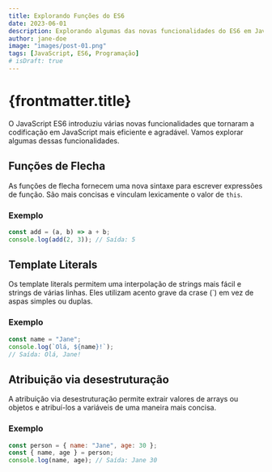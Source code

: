 ```yaml
---
title: Explorando Funções do ES6
date: 2023-06-01
description: Explorando algumas das novas funcionalidades do ES6 em JavaScript.
author: jane-doe
image: "images/post-01.png"
tags: [JavaScript, ES6, Programação]
# isDraft: true
---
```


# {frontmatter.title}

O JavaScript ES6 introduziu várias novas funcionalidades que tornaram a codificação em JavaScript mais eficiente e agradável. Vamos explorar algumas dessas funcionalidades.

## Funções de Flecha

As funções de flecha fornecem uma nova sintaxe para escrever expressões de função. São mais concisas e vinculam lexicamente o valor de `this`.

### Exemplo

```javascript
const add = (a, b) => a + b;
console.log(add(2, 3)); // Saída: 5
```

## Template Literals

Os template literals permitem uma interpolação de strings mais fácil e strings de várias linhas. Eles utilizam acento grave da crase (\`) em vez de aspas simples ou duplas.

### Exemplo

```javascript
const name = "Jane";
console.log(`Olá, ${name}!`);
// Saída: Olá, Jane!
```

## Atribuição via desestruturação

A atribuição via desestruturação permite extrair valores de arrays ou objetos e atribuí-los a variáveis de uma maneira mais concisa.

### Exemplo

```javascript
const person = { name: "Jane", age: 30 };
const { name, age } = person;
console.log(name, age); // Saída: Jane 30
```
